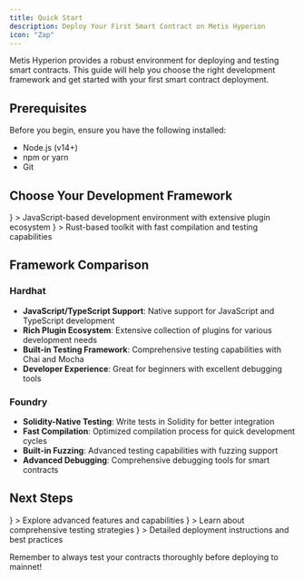 ```yaml
---
title: Quick Start
description: Deploy Your First Smart Contract on Metis Hyperion
icon: "Zap"
---
```



Metis Hyperion provides a robust environment for deploying and testing smart contracts. This guide will help you choose the right development framework and get started with your first smart contract deployment.

## Prerequisites

Before you begin, ensure you have the following installed:

- Node.js (v14+)
- npm or yarn
- Git

## Choose Your Development Framework

<Cards className="sm:grid-cols-2">
  <Card
    title="Hardhat Development"
    href="/hyperion/quick-start/hardhat"
    icon={<Code2 />}
  >
    JavaScript-based development environment with extensive plugin ecosystem
  </Card>
  <Card 
    title="Foundry Development" 
    href="/hyperion/quick-start/foundry" 
    icon={<TestTube2 />}
  >
    Rust-based toolkit with fast compilation and testing capabilities
  </Card>
</Cards>

## Framework Comparison

### Hardhat
- **JavaScript/TypeScript Support**: Native support for JavaScript and TypeScript development
- **Rich Plugin Ecosystem**: Extensive collection of plugins for various development needs
- **Built-in Testing Framework**: Comprehensive testing capabilities with Chai and Mocha
- **Developer Experience**: Great for beginners with excellent debugging tools

### Foundry
- **Solidity-Native Testing**: Write tests in Solidity for better integration
- **Fast Compilation**: Optimized compilation process for quick development cycles
- **Built-in Fuzzing**: Advanced testing capabilities with fuzzing support
- **Advanced Debugging**: Comprehensive debugging tools for smart contracts

## Next Steps

<Cards className="sm:grid-cols-3">
  <Card
    title="Advanced Features"
    href="/hyperion/features"
    icon={<Code2 />}
  >
    Explore advanced features and capabilities
  </Card>
  <Card 
    title="Testing Best Practices" 
    href="/hyperion/testing" 
    icon={<TestTube2 />}
  >
    Learn about comprehensive testing strategies
  </Card>
  <Card 
    title="Deployment Guide" 
    href="/hyperion/deployment" 
    icon={<Rocket />}
  >
    Detailed deployment instructions and best practices
  </Card>
</Cards>

Remember to always test your contracts thoroughly before deploying to mainnet!
